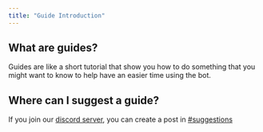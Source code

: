 ```yaml
---
title: "Guide Introduction"
---
```


## What are guides?

Guides are like a short tutorial that show you how to do something that you might want to know to help have an easier time using the bot.

## Where can I suggest a guide?

If you join our [discord server](https://discord.gg/aCJtk2Y8rh), you can create a post in [#suggestions](https://canary.discord.com/channels/1029586455737159730/1130175180879183983)
